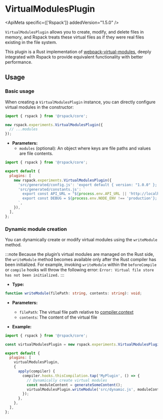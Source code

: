 
# VirtualModulesPlugin

<ApiMeta specific={['Rspack']} addedVersion="1.5.0" />

`VirtualModulesPlugin` allows you to create, modify, and delete files in memory, and Rspack treats these virtual files as if they were real files existing in the file system.

This plugin is a Rust implementation of [webpack-virtual-modules](https://github.com/sysgears/webpack-virtual-modules), deeply integrated with Rspack to provide equivalent functionality with better performance.

## Usage

### Basic usage

When creating a `VirtualModulesPlugin` instance, you can directly configure virtual modules in the constructor:

```ts
import { rspack } from '@rspack/core';

new rspack.experiments.VirtualModulesPlugin({
  // ...modules
});
```

- **Parameters:**
  - `modules` (optional): An object where keys are file paths and values are file contents.

```js title="rspack.config.mjs"
import { rspack } from '@rspack/core';

export default {
  plugins: [
    new rspack.experiments.VirtualModulesPlugin({
      'src/generated/config.js': 'export default { version: "1.0.0" };',
      'src/generated/constants.js': `
        export const API_URL = "${process.env.API_URL || 'http://localhost:3000'}";
        export const DEBUG = ${process.env.NODE_ENV !== 'production'};
      `,
    }),
  ],
};
```

### Dynamic module creation

You can dynamically create or modify virtual modules using the `writeModule` method.

:::note
Because the plugin’s virtual modules are managed on the Rust side,
the `writeModule` method becomes available only after the Rust compiler has been initialized.
For example, invoking `writeModule` within the `beforeCompile` or `compile` hooks
will throw the following error: `Error: Virtual file store has not been initialized.`
:::

- **Type:**

```ts
function writeModule(filePath: string, contents: string): void;
```

- **Parameters:**
  - `filePath`: The virtual file path relative to [compiler.context](/api/javascript-api/compiler#context)
  - `contents`: The content of the virtual file

- **Example:**

```js title="rspack.config.mjs"
import { rspack } from '@rspack/core';

const virtualModulesPlugin = new rspack.experiments.VirtualModulesPlugin();

export default {
  plugins: [
    virtualModulesPlugin,
    {
      apply(compiler) {
        compiler.hooks.thisCompilation.tap('MyPlugin', () => {
          // Dynamically create virtual modules
          const moduleContent = generateSomeContent();
          virtualModulesPlugin.writeModule('src/dynamic.js', moduleContent);
        });
      },
    },
  ],
};
```
